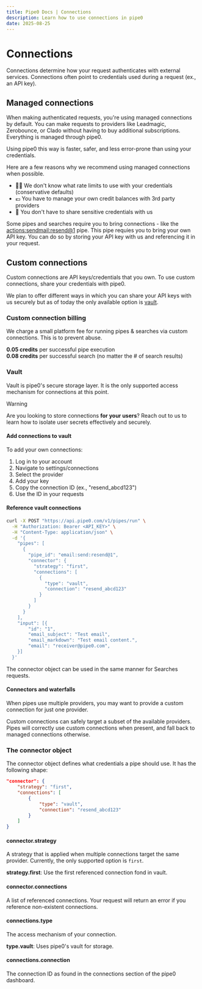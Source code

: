 ```yaml
---
title: Pipe0 Docs | Connections
description: Learn how to use connections in pipe0
date: 2025-08-25
---
```


# Connections

Connections determine how your request authenticates with external services. Connections often 
point to credentials used during a request (ex., an API key).

## Managed connections

When making <AppLink linkType="authentication">authenticated requests</AppLink>, you're using managed connections by default. You can make 
requests to providers like Leadmagic, Zerobounce, or Clado without having to buy additional subscriptions. Everything is managed 
through pipe0.

Using pipe0 this way is faster, safer, and less error-prone than using your credentials.

Here are a few reasons why we recommend using managed connections when possible.

- 😵‍💫 We don't know what rate limits to use with your credentials (conservative defaults)
- 💶 You have to manage your own credit balances with 3rd party providers
- 🐸 You don't have to share sensitive credentials with us

Some pipes and searches require you to bring connections - like the [actions:sendmail:resend@1](/resources/pipe-catalog/action:sendmail:resend/1) pipe.
This pipe requies you to bring your own API key. You can do so by storing your API key with us and referencing it in your request.

## Custom connections

Custom connections are API keys/credentials that you own. To use custom connections, share 
your credentials with pipe0.

We plan to offer different ways in which you can share your API keys with us securely
but as of today the only available option is [vault](#vault).

### Custom connection billing

We charge a small platform fee for running pipes & searches via custom connections. This is to prevent abuse.

**0.05 credits** per successful pipe execution <br />
**0.08 credits** per successful search (no matter the # of search results)

### Vault

Vault is pipe0's secure storage layer. It is the only supported access mechanism for connections at this point.

> [!WARNING]
> 
> Are you looking to store connections **for your users**?
> Reach out to us to learn how to isolate user secrets effectively and securely.

#### Add connections to vault

To add your own connections:

1. Log in to your account
2. Navigate to settings/connections
3. Select the provider
4. Add your key
5. Copy the connection ID (ex., "resend_abcd123")
6. Use the ID in your requests

#### Reference vault connections

```bash filename="Request with custom connection"
curl -X POST "https://api.pipe0.com/v1/pipes/run" \
  -H "Authorization: Bearer <API_KEY>" \
  -H "Content-Type: application/json" \
  -d '{
    "pipes": [
      {
        "pipe_id": "email:send:resend@1",
        "connector": {
          "strategy": "first",
          "connections": [
            {
              "type": "vault",
              "connection": "resend_abcd123"
            }
          ]
        }
      }
    ],
    "input": [{
        "id": "1",
        "email_subject": "Test email",
        "email_markdown": "Test email content.",
        "email": "receiver@pipe0.com",
    }]
  }'
```

The connector object can be used in the same manner for Searches requests.

#### Connectors and waterfalls

When pipes use multiple providers, you may want to provide a custom connection for just one provider.

Custom connections can safely target a subset of the available providers. Pipes will correctly use custom connections 
when present, and fall back to managed connections otherwise.

### The connector object

The connector object defines what credentials a pipe should use. It has the following shape:

```json
"connector": {
    "strategy": "first",
    "connections": [
        {
            "type": "vault",
            "connection": "resend_abcd123"
        }
    ]
}
```

#### connector.strategy

A strategy that is applied when multiple connections target the same provider. Currently, the only supported option is `first`.

**strategy.first**: Use the first referenced connection fond in vault.

#### connector.connections

A list of referenced connections. Your request will return an error if you reference non-existent connections.

#### connections.type

The access mechanism of your connection. 

**type.vault**: Uses pipe0's vault for storage.

#### connections.connection

The connection ID as found in the connections section of the pipe0 dashboard.
